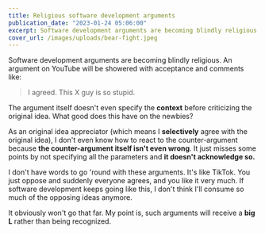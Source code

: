 ```yaml
---
title: Religious software development arguments
publication_date: "2023-01-24 05:06:00"
excerpt: Software development arguments are becoming blindly religious.
cover_url: /images/uploads/bear-fight.jpeg
---
```



Software development arguments are becoming blindly religious. An argument on YouTube will be showered with acceptance and comments like:

> I agreed. This X guy is so stupid.

The argument itself doesn't even specify the **context** before criticizing the original idea. What good does this have on the newbies?

<YouTube id="4fp1B8YFzO4" />

As an original idea appreciator (which means I **selectively** agree with the original idea), I don't even know how to react to the counter-argument because **the counter-argument itself isn't even wrong**. It just misses some points by not specifying all the parameters and **it doesn't acknowledge so.**

I don't have words to go 'round with these arguments. It's like TikTok. You just oppose and suddenly everyone agrees, and you like it very much. If software development keeps going like this, I don't think I'll consume so much of the opposing ideas anymore.

It obviously won't go that far. My point is, such arguments will receive a **big L** rather than being recognized.

